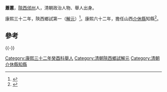 '''蕭蕙'''，[[陝西|陝西]][[邠州|邠州]]人，清朝政治人物、舉人出身。

康熙三十二年，陝西鄉試第一（[[解元|解元]]）<ref>{{cite book|author1=鲁小俊，江俊伟|title=贡举志五种 下|date=2009年9月|publisher=武汉：武汉大学出版社|isbn=978-7-307-07043-1|pages=1103|accessdate=2016-05-27}}</ref>。康熙六十二年，擔任山西[[介休縣|介休縣]]知縣<ref>{{cite book|author1=政协介休市文史资料委员会|editor=政协介休市文史资料委员会|title=体文史资料 第5辑 清·嘉庆版介休县志专辑 上|date=1994年9月|publisher=政协介休市文史资料委员会|pages=152|accessdate=2016-05-27}}</ref>。

==參考==
{{reflist}}
{{-}}
{{start box}}
{{s-off}}{{Succession box|[[陳廷徵|陳廷徵]]|[[單含|單含]]|[[清朝|清朝]][[山西省|山西省]][[介休縣|介休縣]][[知縣|知縣]]|<small>雍正元年（1723年）</small>}}
{{end box}}
{{清朝人物小作品}}
{{DEFAULTSORT:Xiao蕭}}
[[Category:康熙三十二年癸酉科舉人|Category:康熙三十二年癸酉科舉人]]
[[Category:清朝陝西鄉試解元|Category:清朝陝西鄉試解元]]
[[Category:清朝介休縣知縣|Category:清朝介休縣知縣]]